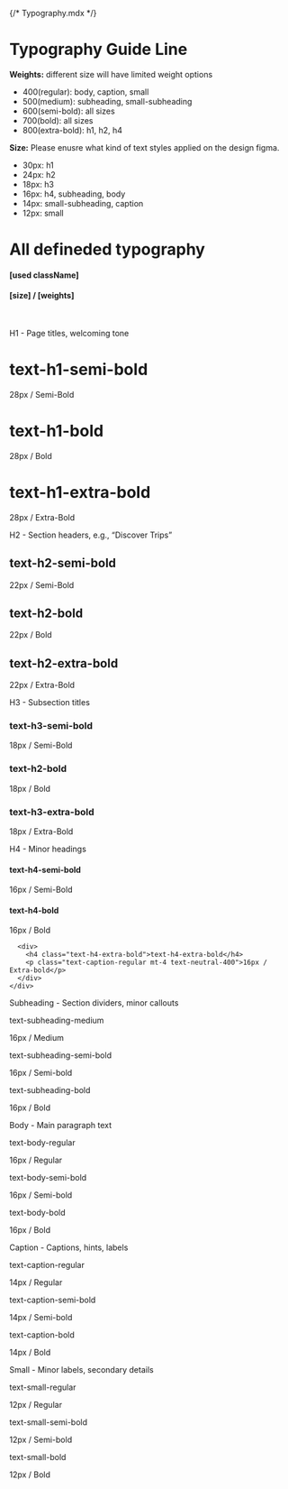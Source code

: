 {/* Typography.mdx */}



<Meta title="System/Typography" />

# Typography Guide Line

**Weights:** different size will have limited weight options
- 400(regular): body, caption, small
- 500(medium): subheading, small-subheading
- 600(semi-bold): all sizes
- 700(bold): all sizes
- 800(extra-bold): h1, h2, h4

**Size:** Please enusre what kind of text styles applied on the design figma.
- 30px: h1 
- 24px: h2 
- 18px: h3 
- 16px: h4, subheading, body
- 14px: small-subheading, caption
- 12px: small

# All defineded typography
#### [used className]
#### [size] / [weights]  
<br />

<Unstyled>
<div class="space-y-12">
  <div>
    <p class="text-sm text-gray-400">H1 - Page titles, welcoming tone</p>
    <div class="border-t border-gray-200 my-4"></div>
    <div class="grid grid-cols-3 gap-4 mt-2">
      <div>
        <h1 class="text-h1-semi-bold">text-h1-semi-bold</h1>
        <p class="text-caption-regular mt-4 text-neutral-400">28px / Semi-Bold</p>
      </div>
      <div>
        <h1 class="text-h1-bold">text-h1-bold</h1>
        <p class="text-caption-regular mt-4 text-neutral-400">28px / Bold</p>
      </div>
      <div>
        <h1 class="text-h1-extra-bold">text-h1-extra-bold</h1>
        <p class="text-caption-regular mt-4 text-neutral-400">28px / Extra-Bold</p>
      </div>
    </div>
  </div>

  <div>
    <p class="text-sm text-gray-400">H2 - Section headers, e.g., “Discover Trips”</p>
    <div class="border-t border-gray-200 my-4"></div>
    <div class="grid grid-cols-3 gap-4 mt-2">
      <div>
        <h2 class="text-h2-semi-bold">text-h2-semi-bold</h2>
        <p class="text-caption-regular mt-4 text-neutral-400">22px / Semi-Bold</p>
      </div>
      <div>
        <h2 class="text-h2-bold">text-h2-bold</h2>
        <p class="text-caption-regular mt-4 text-neutral-400">22px / Bold</p>
      </div>
      <div>
        <h2 class="text-h2-extra-bold">text-h2-extra-bold</h2>
        <p class="text-caption-regular mt-4 text-neutral-400">22px / Extra-Bold</p>
      </div>
    </div>
  </div>

  <div>
    <p class="text-sm text-gray-400">H3 - Subsection titles</p>
    <div class="border-t border-gray-200 my-4"></div>
    <div class="grid grid-cols-3 gap-4 mt-2">
      <div>
        <h3 class="text-h3-semi-bold">text-h3-semi-bold</h3>
        <p class="text-caption-regular mt-4 text-neutral-400">18px / Semi-Bold</p>
      </div>
      <div>
        <h3 class="text-h3-bold">text-h2-bold</h3>
        <p class="text-caption-regular mt-4 text-neutral-400">18px / Bold</p>
      </div>
      <div>
        <h3 class="text-h3-extra-bold">text-h3-extra-bold</h3>
        <p class="text-caption-regular mt-4 text-neutral-400">18px / Extra-Bold</p>
      </div>
    </div>
  </div>

  <div>
    <p class="text-sm text-gray-400">H4 - Minor headings</p>
    <div class="border-t border-gray-200 my-4"></div>
    <div class="grid grid-cols-3 gap-4 mt-2">      
      <div>
        <h4 class="text-h4-semi-bold">text-h4-semi-bold</h4>
        <p class="text-caption-regular mt-4 text-neutral-400">16px / Semi-Bold</p>
      </div>
      <div>
        <h4 class="text-h4-bold">text-h4-bold</h4>
        <p class="text-caption-regular mt-4 text-neutral-400">16px / Bold</p>
      </div>

      <div>
        <h4 class="text-h4-extra-bold">text-h4-extra-bold</h4>
        <p class="text-caption-regular mt-4 text-neutral-400">16px / Extra-bold</p>
      </div>
    </div>
  </div>

  <div>
    <p class="text-sm text-gray-400">Subheading - Section dividers, minor callouts</p>
    <div class="border-t border-gray-200 my-4"></div>
    <div class="grid grid-cols-3 gap-4 mt-2">
      <div>
        <p class="text-subheading-medium">text-subheading-medium</p>
        <p class="text-caption-regular mt-4 text-neutral-400">16px / Medium</p>
      </div>
      <div>
        <p class="text-subheading-semi-bold">text-subheading-semi-bold</p>
        <p class="text-caption-regular mt-4 text-neutral-400">16px / Semi-bold</p>
      </div>
      <div>
        <p class="text-subheading-medium">text-subheading-bold</p>
        <p class="text-caption-regular mt-4 text-neutral-400">16px / Bold</p>
      </div>
    </div>
  </div>

  <div>
    <p class="text-sm text-gray-400">Body - Main paragraph text</p>
    <div class="border-t border-gray-200 my-4"></div>
    <div class="grid grid-cols-3 gap-4 mt-2">
      <div>
        <p class="text-body-regular">text-body-regular</p>
        <p class="text-caption-regular mt-4 text-neutral-400">16px / Regular</p>
      </div>
      <div>
        <p class="text-body-semi-bold">text-body-semi-bold</p>
        <p class="text-caption-regular mt-4 text-neutral-400">16px / Semi-bold</p>
      </div>
      <div>
        <p class="text-body-bold">text-body-bold</p>
        <p class="text-caption-regular mt-4 text-neutral-400">16px / Bold</p>
      </div>
    </div>
  </div>

  <div>
    <p class="text-sm text-gray-400">Caption - Captions, hints, labels</p>
    <div class="border-t border-gray-200 my-4"></div>
    <div class="grid grid-cols-3 gap-4 mt-2">
      <div>
        <p class="text-caption-regular">text-caption-regular</p>
        <p class="text-caption-regular mt-4 text-neutral-400">14px / Regular</p>
      </div>
      <div>
        <p class="text-caption-semi-bold">text-caption-semi-bold</p>
        <p class="text-caption-regular mt-4 text-neutral-400">14px / Semi-bold</p>
      </div>
      <div>
        <p class="text-caption-bold">text-caption-bold</p>
        <p class="text-caption-regular mt-4 text-neutral-400">14px / Bold</p>
      </div>
    </div>
  </div>

  <div>
    <p class="text-sm text-gray-400">Small - Minor labels, secondary details</p>
    <div class="border-t border-gray-200 my-4"></div>
    <div class="grid grid-cols-3 gap-4 mt-2">
      <div>
        <p class="text-small-regular">text-small-regular</p>
        <p class="text-caption-regular mt-4 text-neutral-400">12px / Regular</p>
      </div>
      <div>
        <p class="text-small-semi-bold">text-small-semi-bold</p>
        <p class="text-caption-regular mt-4 text-neutral-400">12px / Semi-bold</p>
      </div>
      <div>
        <p class="text-small-bold">text-small-bold</p>
        <p class="text-caption-regular mt-4 text-neutral-400">12px / Bold</p>
      </div>
    </div>
  </div>
</div>

</Unstyled>
